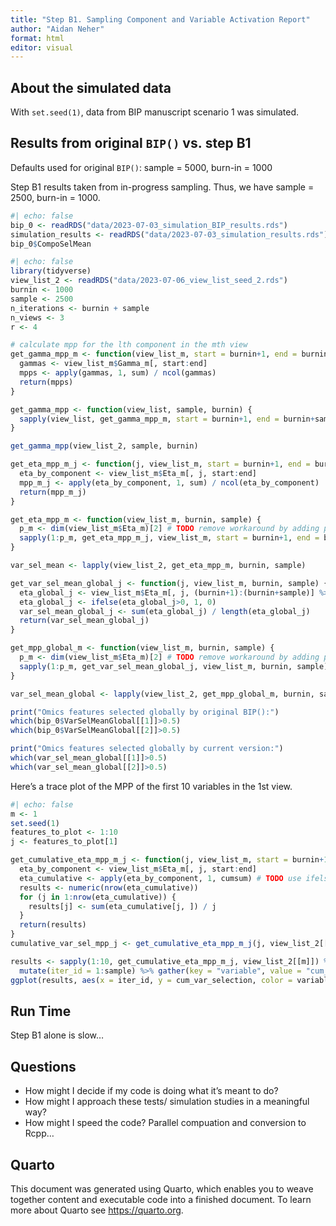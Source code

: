 ```yaml
---
title: "Step B1. Sampling Component and Variable Activation Report"
author: "Aidan Neher"
format: html
editor: visual
---
```


## About the simulated data

With `set.seed(1)`, data from BIP manuscript scenario 1 was simulated.

## Results from original `BIP()` vs. step B1

Defaults used for original `BIP()`: sample = 5000, burn-in = 1000

Step B1 results taken from in-progress sampling. Thus, we have sample = 2500, burn-in = 1000. 

```r
#| echo: false
bip_0 <- readRDS("data/2023-07-03_simulation_BIP_results.rds")
simulation_results <- readRDS("data/2023-07-03_simulation_results.rds")
bip_0$CompoSelMean
```

```r
#| echo: false
library(tidyverse)
view_list_2 <- readRDS("data/2023-07-06_view_list_seed_2.rds")
burnin <- 1000
sample <- 2500
n_iterations <- burnin + sample
n_views <- 3
r <- 4

# calculate mpp for the lth component in the mth view
get_gamma_mpp_m <- function(view_list_m, start = burnin+1, end = burnin+sample) {
  gammas <- view_list_m$Gamma_m[, start:end]
  mpps <- apply(gammas, 1, sum) / ncol(gammas)
  return(mpps)
}

get_gamma_mpp <- function(view_list, sample, burnin) {
  sapply(view_list, get_gamma_mpp_m, start = burnin+1, end = burnin+sample) %>% t()
}

get_gamma_mpp(view_list_2, sample, burnin)

get_eta_mpp_m_j <- function(j, view_list_m, start = burnin+1, end = burnin+sample) {
  eta_by_component <- view_list_m$Eta_m[, j, start:end]
  mpp_m_j <- apply(eta_by_component, 1, sum) / ncol(eta_by_component)
  return(mpp_m_j)
}

get_eta_mpp_m <- function(view_list_m, burnin, sample) {
  p_m <- dim(view_list_m$Eta_m)[2] # TODO remove workaround by adding p_m to each element of view_list
  sapply(1:p_m, get_eta_mpp_m_j, view_list_m, start = burnin+1, end = burnin + sample) %>% t()
}

var_sel_mean <- lapply(view_list_2, get_eta_mpp_m, burnin, sample)

get_var_sel_mean_global_j <- function(j, view_list_m, burnin, sample) {
  eta_global_j <- view_list_m$Eta_m[, j, (burnin+1):(burnin+sample)] %>% colSums() 
  eta_global_j <- ifelse(eta_global_j>0, 1, 0)
  var_sel_mean_global_j <- sum(eta_global_j) / length(eta_global_j)
  return(var_sel_mean_global_j)
}

get_mpp_global_m <- function(view_list_m, burnin, sample) {
  p_m <- dim(view_list_m$Eta_m)[2] # TODO remove workaround by adding p_m to each element of view_list
  sapply(1:p_m, get_var_sel_mean_global_j, view_list_m, burnin, sample)
}

var_sel_mean_global <- lapply(view_list_2, get_mpp_global_m, burnin, sample)

print("Omics features selected globally by original BIP():")
which(bip_0$VarSelMeanGlobal[[1]]>0.5)
which(bip_0$VarSelMeanGlobal[[2]]>0.5)

print("Omics features selected globally by current version:")
which(var_sel_mean_global[[1]]>0.5)
which(var_sel_mean_global[[2]]>0.5)
```

Here's a trace plot of the MPP of the first 10 variables in the 1st view.

```r
#| echo: false 
m <- 1
set.seed(1)
features_to_plot <- 1:10
j <- features_to_plot[1]

get_cumulative_eta_mpp_m_j <- function(j, view_list_m, start = burnin+1, end = burnin+sample) {
  eta_by_component <- view_list_m$Eta_m[, j, start:end]
  eta_cumulative <- apply(eta_by_component, 1, cumsum) # TODO use ifelse here?
  results <- numeric(nrow(eta_cumulative))
  for (j in 1:nrow(eta_cumulative)) {
    results[j] <- sum(eta_cumulative[j, ]) / j
  }
  return(results)
}
cumulative_var_sel_mpp_j <- get_cumulative_eta_mpp_m_j(j, view_list_2[[m]], start = burnin+1, end = burnin+sample)

results <- sapply(1:10, get_cumulative_eta_mpp_m_j, view_list_2[[m]]) %>% as.data.frame() %>%
  mutate(iter_id = 1:sample) %>% gather(key = "variable", value = "cum_var_selection", -iter_id)
ggplot(results, aes(x = iter_id, y = cum_var_selection, color = variable)) + geom_point()
```

## Run Time

Step B1 alone is slow...

## Questions

* How might I decide if my code is doing what it's meant to do? 
* How might I approach these tests/ simulation studies in a meaningful way?
* How might I speed the code? Parallel compuation and conversion to Rcpp...  

## Quarto

This document was generated using Quarto, which enables you to weave together content and executable code into a finished document. To learn more about Quarto see <https://quarto.org>.
